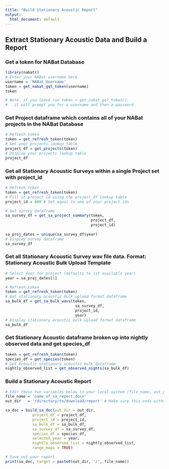 ```yaml
---
title: "Build Stationary Acoustic Report"
output:
  html_document: default
---
```


## Extract Stationary Acoustic Data and Build a Report


### Get a token for NABat Database
```r
library(nabatr)
# Enter your NABat username here
username = 'NABat_Username'
token = get_nabat_gql_token(username)
token

# Note: if you leave run token = get_nabat_gql_token(),
#   it will prompt you for a username and then a password
```


### Get Project dataframe which contains all of your NABat projects in the NABat Database
```r
# Refresh token
token = get_refresh_token(token)
# Get your projects lookup table
project_df = get_projects(token)
# Display your projects lookup table
project_df
```


### Get all Stationary Acoustic Surveys within a single Project set with project_id
```r
# Refresh token
token = get_refresh_token(token)
# Fill in project id using the project_df lookup table
project_id = 000 # Set equal to one of your project ids

# Get survey dataframe 
sa_survey_df = get_sa_project_summary(token, 
                                      project_df, 
                                      project_id)
                                          
sa_proj_dates = unique(sa_survey_df$year)
# Display survey dataframe
sa_survey_df
```


### Get all Stationary Acoustic Survey wav file data.  Format: Stationary Acoustic Bulk Upload Template
```r
# Select Year for project (defaults to 1st available year)
year = sa_proj_dates[1]

# Refresh token
token = get_refresh_token(token)
# Get stationary acoustic bulk upload format dataframe
sa_bulk_df = get_sa_bulk_wavs(token, 
                               sa_survey_df,
                               project_id,
                               year)
# Display stationary acoustic bulk upload format dataframe
sa_bulk_df
```


### Get Stationary Acoustic dataframe broken up into nightly observed data and get species_df
```r
token = get_refresh_token(token)
species_df = get_species(token)
# Get Acoustic stationary acoustic bulk dataframe
nightly_observed_list = get_observed_nights(sa_bulk_df)
```


### Build a Stationary Acoustic Report
```r
# Edit these two variables below to your local system (file_name, out_dir)
file_name = 'name_of_sa_report.docx'  
out_dir   = '/directory/to/download/report' # Make sure this ends without a '/'

sa_doc = build_sa_doc(out_dir = out_dir,
            project_df = project_df,
            project_id = project_id,
            sa_bulk_df = sa_bulk_df,
            sa_survey_df = sa_survey_df,
            species_df = species_df,
            selected_year = year,
            nightly_observed_list = nightly_observed_list,
            range_maps = TRUE)

# Save out your report
print(sa_doc, target = paste0(out_dir, '/', file_name))
```



